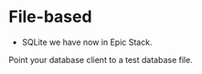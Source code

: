 # File-based

- SQLite we have now in Epic Stack.

Point your database client to a test database file.
